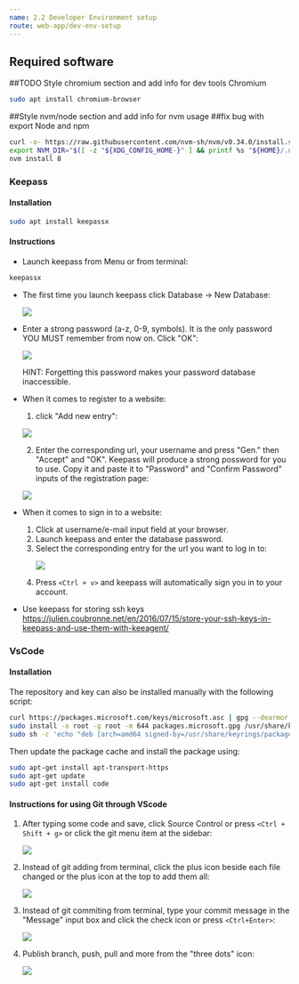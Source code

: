 ```yaml
---
name: 2.2 Developer Environment setup
route: web-app/dev-env-setup
---
```



## Required software
##TODO Style chromium section and add info for dev tools 
Chromium

```sh
sudo apt install chromium-browser
```

##Style nvm/node section and add info for nvm usage
##fix bug with export
Node and npm
```sh
curl -o- https://raw.githubusercontent.com/nvm-sh/nvm/v0.34.0/install.sh | bash
export NVM_DIR="$([ -z "${XDG_CONFIG_HOME-}" ] && printf %s "${HOME}/.nvm" || printf %s "${XDG_CONFIG_HOME}/nvm")" [ -s "$NVM_DIR/nvm.sh" ] && \. "$NVM_DIR/nvm.sh" # This loads nvm
nvm install 8
```


### Keepass
#### Installation
```sh
sudo apt install keepassx
```
#### Instructions
- Launch keepass from Menu or from terminal:
```sh
keepassx
```
- The first time you launch keepass click Database -> New Database:
  <p> <img src="screenshots/newdb.png" /> </p>

- Enter a strong password (a-z, 0-9, symbols). It is the only password YOU MUST remember from now on. Click "OK":
    <p> <img src="screenshots/pswd.png" /> </p>
    HINT: Forgetting this password makes your password database inaccessible.

- When it comes to register to a website:
    1. click "Add new entry":
    <p> <img src="screenshots/newentry.png" /> </p>

    2. Enter the corresponding url, your username and press "Gen." then "Accept" and "OK". Keepass will produce a strong possword for you to use. Copy it and paste it to "Password" and "Confirm Password" inputs of the registration page:
    <p> <img src="screenshots/gen.png" /> </p>

- When it comes to sign in to a website:
    1. Click at username/e-mail input field at your browser.
    2. Launch keepass and enter the database password.
    3. Select the corresponding entry for the url you want to log in to:
       <p> <img src="screenshots/select.png" /> </p>
    4. Press `<Ctrl + v>` and keepass will automatically sign you in to your account.

- Use keepass for storing ssh keys https://julien.coubronne.net/en/2016/07/15/store-your-ssh-keys-in-keepass-and-use-them-with-keeagent/

### VsCode
#### Installation
The repository and key can also be installed manually with the following script:
```sh
curl https://packages.microsoft.com/keys/microsoft.asc | gpg --dearmor > packages.microsoft.gpg
sudo install -o root -g root -m 644 packages.microsoft.gpg /usr/share/keyrings/
sudo sh -c 'echo "deb [arch=amd64 signed-by=/usr/share/keyrings/packages.microsoft.gpg] https://packages.microsoft.com/repos/vscode stable main" > /etc/apt/sources.list.d/vscode.list'
```
Then update the package cache and install the package using:
```sh
sudo apt-get install apt-transport-https
sudo apt-get update
sudo apt-get install code
```
#### Instructions for using Git through VScode

1. After typing some code and save, click Source Control or press `<Ctrl + Shift + g>` or click the git menu item at the sidebar:
    <p> <img src="screenshots/sourcecontrol.png" /> </p>
2. Instead of git adding from terminal, click the plus icon beside each file changed or the plus icon at the top to add them all:
    <p> <img src="screenshots/gitadd.png" /> </p>
3. Instead of git commiting from terminal, type your commit message in the "Message" input box and click the check icon or press `<Ctrl+Enter>`:
    <p> <img src="screenshots/commit.png" /> </p>
4. Publish branch, push, pull and more from the "three dots" icon:
    <p> <img src="screenshots/push.png" /> </p>

